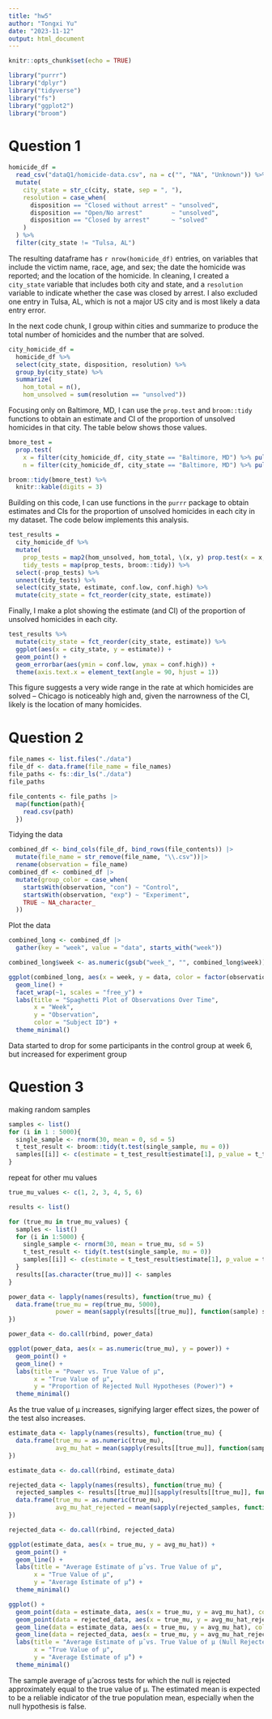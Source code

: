 ```yaml
---
title: "hw5"
author: "Tongxi Yu"
date: "2023-11-12"
output: html_document
---
```


```r
knitr::opts_chunk$set(echo = TRUE)
```

```r
library("purrr")
library("dplyr")
library("tidyverse")
library("fs")
library("ggplot2")
library("broom")
```

# Question 1
```r
homicide_df = 
  read_csv("dataQ1/homicide-data.csv", na = c("", "NA", "Unknown")) %>%
  mutate(
    city_state = str_c(city, state, sep = ", "),
    resolution = case_when(
      disposition == "Closed without arrest" ~ "unsolved",
      disposition == "Open/No arrest"        ~ "unsolved",
      disposition == "Closed by arrest"      ~ "solved"
    )
  ) %>% 
  filter(city_state != "Tulsa, AL") 
```

The resulting dataframe has `r nrow(homicide_df)` entries, on variables that include the victim name, race, age, and sex; the date the homicide was reported; and the location of the homicide. In cleaning, I created a `city_state` variable that includes both city and state, and a `resolution` variable to indicate whether the case was closed by arrest. I also excluded one entry in Tulsa, AL, which is not a major US city and is most likely a data entry error. 

In the next code chunk, I group within cities and summarize to produce the total number of homicides and the number that are solved. 

```r
city_homicide_df = 
  homicide_df %>% 
  select(city_state, disposition, resolution) %>% 
  group_by(city_state) %>% 
  summarize(
    hom_total = n(),
    hom_unsolved = sum(resolution == "unsolved"))
```

Focusing only on Baltimore, MD, I can use the `prop.test` and `broom::tidy` functions to obtain an estimate and CI of the proportion of unsolved homicides in that city. The table below shows those values.

```r
bmore_test = 
  prop.test(
    x = filter(city_homicide_df, city_state == "Baltimore, MD") %>% pull(hom_unsolved),
    n = filter(city_homicide_df, city_state == "Baltimore, MD") %>% pull(hom_total)) 

broom::tidy(bmore_test) %>% 
  knitr::kable(digits = 3)
```

Building on this code, I can use functions in the `purrr` package to obtain estimates and CIs for the proportion of unsolved homicides in each city in my dataset. The code below implements this analysis. 

```r
test_results = 
  city_homicide_df %>% 
  mutate(
    prop_tests = map2(hom_unsolved, hom_total, \(x, y) prop.test(x = x, n = y)),
    tidy_tests = map(prop_tests, broom::tidy)) %>% 
  select(-prop_tests) %>% 
  unnest(tidy_tests) %>% 
  select(city_state, estimate, conf.low, conf.high) %>% 
  mutate(city_state = fct_reorder(city_state, estimate))
```

Finally, I make a plot showing the estimate (and CI) of the proportion of unsolved homicides in each city.

```r
test_results %>% 
  mutate(city_state = fct_reorder(city_state, estimate)) %>% 
  ggplot(aes(x = city_state, y = estimate)) + 
  geom_point() + 
  geom_errorbar(aes(ymin = conf.low, ymax = conf.high)) + 
  theme(axis.text.x = element_text(angle = 90, hjust = 1))
```

This figure suggests a very wide range in the rate at which homicides are solved -- Chicago is noticeably high and, given the narrowness of the CI, likely is the location of many homicides. 



# Question 2
```r
file_names <- list.files("./data")
file_df <- data.frame(file_name = file_names)
file_paths <- fs::dir_ls("./data")
file_paths
```

```r
file_contents <- file_paths |>
  map(function(path){
    read.csv(path)
  })
```

Tidying the data
```r
combined_df <- bind_cols(file_df, bind_rows(file_contents)) |>
  mutate(file_name = str_remove(file_name, "\\.csv"))|>
  rename(observation = file_name)
combined_df <- combined_df |>
  mutate(group_color = case_when(
    startsWith(observation, "con") ~ "Control",
    startsWith(observation, "exp") ~ "Experiment",
    TRUE ~ NA_character_
  ))
```

Plot the data
```r
combined_long <- combined_df |>
  gather(key = "week", value = "data", starts_with("week"))

combined_long$week <- as.numeric(gsub("week_", "", combined_long$week))
```


```r
ggplot(combined_long, aes(x = week, y = data, color = factor(observation))) +
  geom_line() +
  facet_wrap(~1, scales = "free_y") +
  labs(title = "Spaghetti Plot of Observations Over Time",
       x = "Week",
       y = "Observation",
       color = "Subject ID") +
  theme_minimal()
```
Data started to drop for some participants in the control group at week 6, but increased for experiment group 


# Question 3

making random samples
```r
samples <- list()
for (i in 1 : 5000){
  single_sample <- rnorm(30, mean = 0, sd = 5)
  t_test_result <- broom::tidy(t.test(single_sample, mu = 0))
  samples[[i]] <- c(estimate = t_test_result$estimate[1], p_value = t_test_result$p.value)
}
```

repeat for other mu values
```r
true_mu_values <- c(1, 2, 3, 4, 5, 6)

results <- list()

for (true_mu in true_mu_values) {
  samples <- list()
  for (i in 1:5000) {
    single_sample <- rnorm(30, mean = true_mu, sd = 5)
    t_test_result <- tidy(t.test(single_sample, mu = 0))
    samples[[i]] <- c(estimate = t_test_result$estimate[1], p_value = t_test_result$p.value)
  }
  results[[as.character(true_mu)]] <- samples
}

```

```r
power_data <- lapply(names(results), function(true_mu) {
  data.frame(true_mu = rep(true_mu, 5000),
             power = mean(sapply(results[[true_mu]], function(sample) sample[2] < 0.05)))
})

power_data <- do.call(rbind, power_data)

ggplot(power_data, aes(x = as.numeric(true_mu), y = power)) +
  geom_point() +
  geom_line() +
  labs(title = "Power vs. True Value of μ",
       x = "True Value of μ",
       y = "Proportion of Rejected Null Hypotheses (Power)") +
  theme_minimal()
```
As the true value of μ increases, signifying larger effect sizes, the power of the test also increases. 

```r
estimate_data <- lapply(names(results), function(true_mu) {
  data.frame(true_mu = as.numeric(true_mu),
             avg_mu_hat = mean(sapply(results[[true_mu]], function(sample) sample[1])))
})

estimate_data <- do.call(rbind, estimate_data)

rejected_data <- lapply(names(results), function(true_mu) {
  rejected_samples <- results[[true_mu]][sapply(results[[true_mu]], function(sample) sample[2] < 0.05)]
  data.frame(true_mu = as.numeric(true_mu),
             avg_mu_hat_rejected = mean(sapply(rejected_samples, function(sample) sample[1])))
})

rejected_data <- do.call(rbind, rejected_data)

ggplot(estimate_data, aes(x = true_mu, y = avg_mu_hat)) +
  geom_point() +
  geom_line() +
  labs(title = "Average Estimate of μ̂ vs. True Value of μ",
       x = "True Value of μ",
       y = "Average Estimate of μ̂") +
  theme_minimal()

ggplot() +
  geom_point(data = estimate_data, aes(x = true_mu, y = avg_mu_hat), color = "blue") +
  geom_point(data = rejected_data, aes(x = true_mu, y = avg_mu_hat_rejected), color = "red") +
  geom_line(data = estimate_data, aes(x = true_mu, y = avg_mu_hat), color = "blue") +
  geom_line(data = rejected_data, aes(x = true_mu, y = avg_mu_hat_rejected), color = "red") +
  labs(title = "Average Estimate of μ̂ vs. True Value of μ (Null Rejected Samples)",
       x = "True Value of μ",
       y = "Average Estimate of μ̂") +
  theme_minimal()
```
The sample average of μ̂ across tests for which the null is rejected approximately equal to the true value of μ. The estimated mean is expected to be a reliable indicator of the true population mean, especially when the null hypothesis is false.
